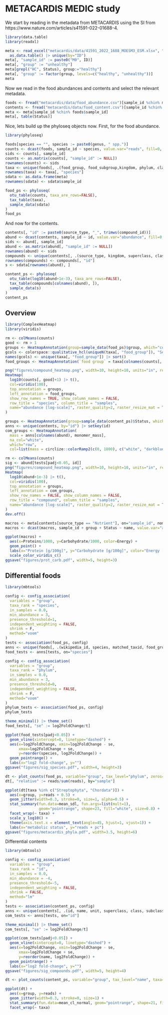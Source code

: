 # METACARDIS MEDIC study

We start by reading in the metadata from METACARDIS using the SI from https://www.nature.com/articles/s41591-022-01688-4.

```r
library(data.table)
library(readxl)

meta <- read_excel("metacardis/data/41591_2022_1688_MOESM3_ESM.xlsx", "ST14", skip=1) |> 
  as.data.table() |> unique(by="ID")
meta[, "sample_id" := paste0("M0", ID)]
meta[, "group" := "unhealthy"]
meta[grepl("HC", Status), group:="healthy"]
meta[, "group" := factor(group, levels=c("healthy", "unhealthy"))]
meta
```

Now we read in the food abundances and contents and select the relevant metadata.

```r
foods <- fread("metacardis/data/food_abundance.csv")[sample_id %chin% meta$sample_id]
contents <- fread("metacardis/data/food_content.csv")[sample_id %chin% meta$sample_id]
meta <- meta[sample_id %chin% foods$sample_id]
meta[, table(Status)]
```

Nice, lets build up the phyloseq objects now. First, for the food abundance.

```r
library(phyloseq)

foods[species == "", species := paste0(genus, " spp.")]
counts <- dcast(foods, sample_id ~ species, value.var="reads", fill=0, fun.aggregate=sum)
sids <- counts[, sample_id]
counts <- as.matrix(counts[, "sample_id" := NULL])
rownames(counts) <- sids
taxa <- unique(foods[, .(food_group, food_subgroup,kingdom, phylum, class, order, genus, species)], by="species") |> as.matrix()
rownames(taxa) <- taxa[, "species"]
sdata <- as.data.frame(meta)
rownames(sdata) <- sdata$sample_id

food_ps <- phyloseq(
  otu_table(counts, taxa_are_rows=FALSE),
  tax_table(taxa),
  sample_data(sdata)
)
food_ps
```

And now for the contents.

```r
contents[, "id" := paste0(source_type, "_", trimws(compound_id))]
abund <- dcast(contents, sample_id ~ id, value.var="abundance", fill=0, fun.aggregate = sum)
sids <- abund[, sample_id]
abund <- as.matrix(abund[, "sample_id" := NULL])
rownames(abund) <- sids
compounds <- unique(contents[, .(source_type, kingdom, superclass, class, subclass, name, id)]) |> as.matrix()
rownames(compounds) <- compounds[, "id"]
s <- sdata[rownames(abund), ]

content_ps <- phyloseq(
  otu_table(log10(abund+1e-3), taxa_are_rows=FALSE),
  tax_table(compounds[colnames(abund), ]),
  sample_data(s)
)
content_ps
```

## Overview

```r
library(ComplexHeatmap)
library(viridis)

rm <- colMeans(counts)
good <- rm > 1
groups <- HeatmapAnnotation(group=sample_data(food_ps)$group, which="col", col=list(group=c(healthy="white", unhealthy="tomato")))
gcols <- colorspace::qualitative_hcl(uniqueN(taxa[, "food_group"]), "Set2")
names(gcols) <- unique(taxa[, "food_group"]) |> sort()
food_groups <- HeatmapAnnotation(`food group` = taxa[colnames(counts[, good]), "food_group"], which="row", col=list(`food group` = gcols))

png("figures/compound_heatmap.png", width=10, height=10, units="in", res=300)
Heatmap(
  log10(counts[, good]+1) |> t(), 
  col=viridis(100), 
  top_annotation = groups, 
  left_annotation = food_groups,
  show_row_names = TRUE, show_column_names = FALSE,
  row_title = "species", column_title = "samples",
  name="abundance [log-scale]", raster_quality=2, raster_resize_mat = T
)
```

```r
groups <- HeatmapAnnotation(group=sample_data(content_ps)$Status, which="col", col=list(group=c(HC275="white", MMC269="orange", UMCC222="tomato")))
anns <- unique(contents, by="id") |> setkey(id)
com_groups <- HeatmapAnnotation(
  mass = anns[colnames(abund), monomer_mass], 
  na_col="white", 
  which="row",
  col=list(mass = circlize::colorRamp2(c(0, 1800), c("white", "darkblue"))))

rm <- colMeans(counts)
sig <- abund[tests[padj<0.05, id]]
png("figures/compound_heatmap.png", width=10, height=10, units="in", res=300)
Heatmap(
  log10(abund+1e-3) |> t(), 
  col=viridis(100), 
  top_annotation = groups, 
  left_annotation = com_groups,
  show_row_names = FALSE, show_column_names = FALSE,
  row_title = "compound", column_title = "samples",
  name="abundance [log-scale]", raster_quality=2, raster_resize_mat = T
)
dev.off()
```

```r
macros <- meta[contents[source_type == "Nutrient"], on="sample_id", nomatch=0]
macros <- dcast(macros, sample_id + group + Status ~ name, value.var="abundance", fill=0, fun.aggregate=sum)

ggplot(macros) +
  aes(x=Proteins/1000, y=Carbohydrate/1000, color=Energy) +
  geom_point() + 
  labs(x="Protein [g/100g]", y="Carbohydrate [g/100g]", color="Energy [kcal/100g]") +
  scale_color_viridis_c()
ggsave("figures/prot_carb.pdf", width=5, height=3)
```

## Differential foods

```r
library(mbtools)

config <- config_association(
  variables = "group",
  taxa_rank = "species",
  in_samples = 0.0,
  min_abundance = 3,
  presence_threshold=1,
  independent_weighting = FALSE,
  shrink = F,
  method="voom"
)
tests <- association(food_ps, config)
anns <- unique(foods[, .(wikipedia_id, species, matched_taxid, food_group, food_subgroup)])
food_tests <- anns[tests, on="species"]
```

```r
config <- config_association(
  variables = "group",
  taxa_rank = "phylum",
  in_samples = 0.0,
  min_abundance = 3,
  presence_threshold=0,
  independent_weighting = FALSE,
  shrink = F,
  method="voom"
)
phylum_tests <- association(food_ps, config)
phylum_tests
```

```r
theme_minimal() |> theme_set()
food_tests[, "se" := log2FoldChange/t]

ggplot(food_tests[padj<0.05]) +
  geom_vline(xintercept=0, linetype="dashed") +
  aes(x=log2FoldChange, xmin=log2FoldChange - se, 
      xmax=log2FoldChange + se, 
      y=reorder(species, log2FoldChange)) +
  geom_pointrange() +
  labs(x="log2 fold-change", y="")
ggsave("figures/sig_species.pdf", width=4, height=3)
```

```r
dt <- plot_counts(food_ps, variable="group", tax_level="phylum", zeros=T, normalized=F, only_data=T)
dt[, "relative" := reads/sum(reads), by="sample"]

ggplot(dt[taxa %in% c("Streptophyta", "Chordata")]) +
  aes(x=group, y=reads + 0.5) +
  geom_jitter(width=0.3, stroke=0, size=1, alpha=0.5) +
  stat_summary(fun.data=mean_sdl, fun.args=list(mult=1),
               geom="pointrange", shape=23, fill="white", size=0.8) +
  facet_wrap(~ taxa) + 
  scale_y_log10() + 
  theme(axis.text.x = element_text(angle=45, hjust=1, vjust=1)) +
  labs(x="metabolic status", y="reads + pc")
ggsave("figures/metacardis_phyla.pdf", width=3.5, height=6)
```

Differential contents

```r
library(mbtools)

config <- config_association(
  variables = "group",
  taxa_rank = "id",
  in_samples = 0.0,
  min_abundance = -4,
  presence_threshold=-5,
  independent_weighting = FALSE,
  shrink = FALSE,
  method="lm"
)
tests <- association(content_ps, config)
anns <- unique(contents[, .(id, name, unit, superclass, class, subclass)])
com_tests <- anns[tests, on="id"]
```

```r
theme_minimal() |> theme_set()
com_tests[, "se" := log2FoldChange/t]

ggplot(com_tests[padj<0.05]) +
  geom_vline(xintercept=0, linetype="dashed") +
  aes(x=log2FoldChange, xmin=log2FoldChange - se, 
      xmax=log2FoldChange + se, 
      y=reorder(name, log2FoldChange)) +
  geom_pointrange() +
  labs(x="log2 fold-change", y="")
ggsave("figures/sig_compounds.pdf", width=5, height=4)
```

```r
dt <- plot_counts(content_ps, variable="group", tax_level="name", taxa=com_tests[padj<0.05, name], normalized=F, zeros=T, only_data=T)

ggplot(dt) +
  aes(x=group, y=reads) +
  geom_jitter(width=0.3, stroke=0, size=1) +
  stat_summary(fun.data=mean_cl_normal, geom="pointrange", shape=21, fill="white") +
  facet_wrap(~ taxa)
```